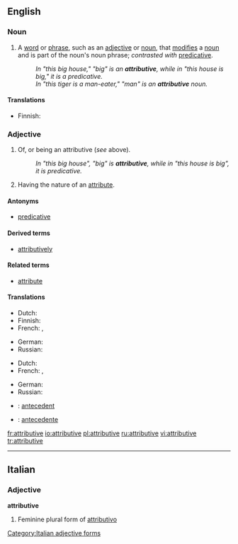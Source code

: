 ==English==

===Noun===
{{wikipedia}}
{{en-noun}}

# {{grammar}} A [[word]] or [[phrase]], such as an [[adjective]] or [[noun]], that [[modify|modifies]] a [[noun]] and is part of the noun's noun phrase; ''contrasted with'' [[predicative]].
#: ''In "this big house," "big" is an '''attributive''', while in "this house is big," it is a predicative.''
#: ''In "this tiger is a man-eater," "man" is an '''attributive''' noun.''

====Translations====
{{trans-top|a word or phrase that modifies a noun and is part of the noun's noun phrase}}
* Finnish: {{t-|fi|attributiivi}}
{{trans-mid}}
{{trans-bottom}}

===Adjective===
{{en-adj}}

# {{grammar}} Of, or being an attributive (''see'' above).
#: ''In "this big house", "big" is '''attributive''', while in "this house is big", it is predicative.''
# Having the nature of an [[attribute]].

====Antonyms====
* [[predicative]]

====Derived terms====
* [[attributively]]

====Related terms====
* [[attribute]]

====Translations====
{{trans-top|of, or being an attributive}}
* Dutch: {{t+|nl|attributief}}
* Finnish: {{t|fi|attributiivinen}}
* French: {{t|fr|attributif|m}}, {{t+|fr|attributive|f}}
{{trans-mid}}
* German: {{t|de|attributiv}}
* Russian: {{t|ru|определительный|tr=opredelítel'nyj}}
{{trans-bottom}}

{{trans-top|having the nature of an attribute}}
* Dutch: {{t+|nl|attributief}}
* French: {{t|fr|attributif|m}}, {{t+|fr|attributive|f}}
{{trans-mid}}
* German: {{t|de|attributiv}}
* Russian: {{t|ru|атрибутивный|tr=atributívnyj}}
{{trans-bottom}}

{{checktrans-top}}
* {{ttbc|Latin}}: [[antecedent#Latin|antecedent]]
* {{ttbc|Spanish}}: [[antecedente]]
{{checktrans-bottom}}

[[fr:attributive]]
[[io:attributive]]
[[pl:attributive]]
[[ru:attributive]]
[[vi:attributive]]
[[tr:attributive]]

----
==Italian==

===Adjective===
'''attributive''' {{f}}

# Feminine plural form of [[attributivo]]
[[Category:Italian adjective forms]]
{{rfc-auto}}